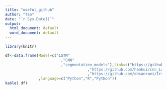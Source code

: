---
title: "useful_github"
author: "Tao"
date: "`r Sys.Date()`"
output:
  html_document: default
  word_document: default
---

```{r}
library(knitr)

df<-data.frame(Model=c("LSTM"
                         ,"CNN"
                         ,"segmentation_models"),link=c("https://github.com/mhpi/hydroDL"
                                     ,"https://github.com/hankui/cnn_Landsat_time_series_classification_v1-R"
                                     ,"https://github.com/ehsanraei/Irrigation/tree/main")
               ,language=c("Python","R","Python"))
kable( df)


```









